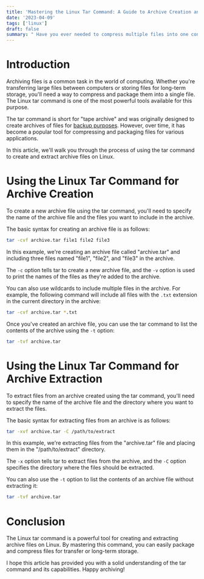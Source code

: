 ```yaml
---
title: 'Mastering the Linux Tar Command: A Guide to Archive Creation and Extraction'
date: '2023-04-09'
tags: ['linux']
draft: false
summary: " Have you ever needed to compress multiple files into one convenient package for easier transfer or storage? The Linux tar command is a powerful tool that can create and extract archive files quickly and efficiently. In this article, we'll guide you through the process of using the tar command for archive creation and extraction."
---
```


# Introduction

Archiving files is a common task in the world of computing. Whether you're transferring large files between computers or storing files for long-term storage, you'll need a way to compress and package them into a single file. The Linux tar command is one of the most powerful tools available for this purpose.

The tar command is short for "tape archive" and was originally designed to create archives of files for [backup purposes](/blog/backup-users-home-directory-in-linux-using-tar-command/). However, over time, it has become a popular tool for compressing and packaging files for various applications.

In this article, we'll walk you through the process of using the tar command to create and extract archive files on Linux.

# Using the Linux Tar Command for Archive Creation

To create a new archive file using the tar command, you'll need to specify the name of the archive file and the files you want to include in the archive.

The basic syntax for creating an archive file is as follows:

```bash
tar -cvf archive.tar file1 file2 file3
```

In this example, we're creating an archive file called "archive.tar" and including three files named "file1", "file2", and "file3" in the archive.

The `-c` option tells tar to create a new archive file, and the `-v` option is used to print the names of the files as they're added to the archive.

You can also use wildcards to include multiple files in the archive. For example, the following command will include all files with the `.txt` extension in the current directory in the archive:

```bash
tar -cvf archive.tar *.txt
```

Once you've created an archive file, you can use the tar command to list the contents of the archive using the `-t` option:

```bash
tar -tvf archive.tar
```

# Using the Linux Tar Command for Archive Extraction

To extract files from an archive created using the tar command, you'll need to specify the name of the archive file and the directory where you want to extract the files.

The basic syntax for extracting files from an archive is as follows:

```bash
tar -xvf archive.tar -C /path/to/extract
```

In this example, we're extracting files from the "archive.tar" file and placing them in the "/path/to/extract" directory.

The `-x` option tells tar to extract files from the archive, and the `-C` option specifies the directory where the files should be extracted.

You can also use the `-t` option to list the contents of an archive file without extracting it:

```bash
tar -tvf archive.tar
```

# Conclusion

The Linux tar command is a powerful tool for creating and extracting archive files on Linux. By mastering this command, you can easily package and compress files for transfer or long-term storage.

I hope this article has provided you with a solid understanding of the tar command and its capabilities. Happy archiving!

